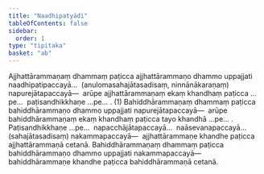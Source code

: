```yaml
---
title: "Naadhipatyādi"
tableOfContents: false
sidebar:
  order: 1
type: "tipitaka"
basket: "ab"
---
```



<DynamicBreadcrumb />

<Division number="5">

<Paragraph number="2878">
Ajjhattārammaṇaṃ dhammaṃ paṭicca ajjhattārammaṇo dhammo uppajjati naadhipatipaccayā…  (anulomasahajātasadisaṃ, ninnānākaraṇaṃ) napurejātapaccayā—  arūpe ajjhattārammaṇaṃ ekaṃ khandhaṃ paṭicca …pe…  paṭisandhikkhaṇe …pe… . (1)
</Paragraph>

</Division>
<Division number="6">

<Paragraph number="2879">
Bahiddhārammaṇaṃ dhammaṃ paṭicca bahiddhārammaṇo dhammo uppajjati napurejātapaccayā—  arūpe bahiddhārammaṇaṃ ekaṃ khandhaṃ paṭicca tayo khandhā …pe… . Paṭisandhikkhaṇe …pe…  napacchājātapaccayā…  naāsevanapaccayā…  (sahajātasadisaṃ) nakammapaccayā—  ajjhattārammaṇe khandhe paṭicca ajjhattārammaṇā cetanā.
</Paragraph>

<Paragraph number="2880">
Bahiddhārammaṇaṃ dhammaṃ paṭicca bahiddhārammaṇo dhammo uppajjati nakammapaccayā—  bahiddhārammaṇe khandhe paṭicca bahiddhārammaṇā cetanā.
</Paragraph>
</Division>